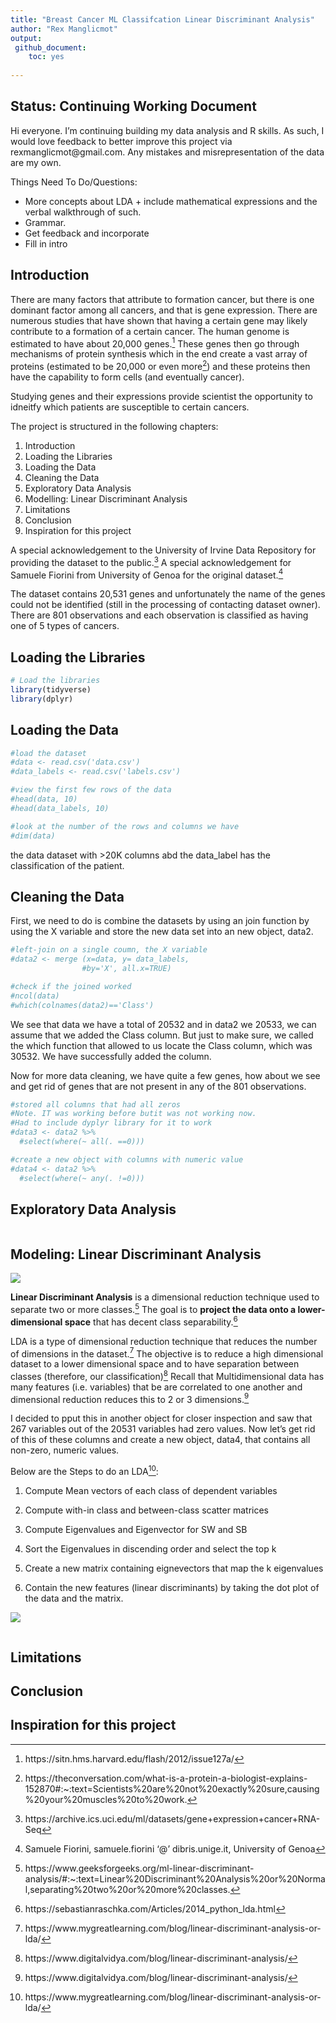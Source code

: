 ```yaml
---
title: "Breast Cancer ML Classifcation Linear Discriminant Analysis"
author: "Rex Manglicmot"
output: 
 github_document: 
    toc: yes
 
---
```


## Status: Continuing Working Document
Hi everyone. I’m continuing building my data analysis and R skills. As such, I would love feedback to better improve this project via rexmanglicmot@gmail.com. Any mistakes and misrepresentation of the data are my own.

Things Need To Do/Questions:

* More concepts about LDA + include mathematical expressions and the verbal walkthrough of such.
* Grammar.
* Get feedback and incorporate
* Fill in intro




## Introduction

There are many factors that attribute to formation cancer, but there is one dominant factor among all cancers, and that is gene expression. There are numerous studies that have shown that having a certain gene may likely contribute to a formation of a certain cancer. The human genome is estimated to have about 20,000 genes.^[https://sitn.hms.harvard.edu/flash/2012/issue127a/] These genes then go through mechanisms of protein synthesis which in the end create a vast array of proteins (estimated to be 20,000 or even more^[https://theconversation.com/what-is-a-protein-a-biologist-explains-152870#:~:text=Scientists%20are%20not%20exactly%20sure,causing%20your%20muscles%20to%20work.]) and these proteins  then have the capability to form cells (and eventually cancer).

Studying genes and their expressions provide scientist the opportunity to idneitfy which patients are susceptible to certain cancers.

The project is structured in the following chapters:

1. Introduction
2. Loading the Libraries
3. Loading the Data
4. Cleaning the Data
5. Exploratory Data Analysis
6. Modelling: Linear Discriminant Analysis
7. Limitations
8. Conclusion
9. Inspiration for this project

A special acknowledgement to the University of Irvine Data Repository for providing the dataset to the public.^[https://archive.ics.uci.edu/ml/datasets/gene+expression+cancer+RNA-Seq] A special acknowledgement for Samuele Fiorini from University of Genoa for the original dataset.^[Samuele Fiorini, samuele.fiorini '@' dibris.unige.it, University of Genoa]

The dataset contains 20,531 genes and unfortunately the name of the genes could not be identified (still in the processing of contacting dataset owner). There are 801 observations and each observation is classified as having one of 5 types of cancers.

## Loading the Libraries
```r
# Load the libraries
library(tidyverse)
library(dplyr)

```



## Loading the Data
```r
#load the dataset
#data <- read.csv('data.csv')
#data_labels <- read.csv('labels.csv')

#view the first few rows of the data
#head(data, 10)
#head(data_labels, 10)

#look at the number of the rows and columns we have
#dim(data)
```
the data dataset with >20K columns abd the data_label has the classification of the patient.

## Cleaning the Data
First, we need to do is combine the datasets by using an join function by using the X variable and store the new data set into an new object, data2. 
```r
#left-join on a single coumn, the X variable
#data2 <- merge (x=data, y= data_labels,
                #by='X', all.x=TRUE)

#check if the joined worked
#ncol(data)
#which(colnames(data2)=='Class')
```
We see that data we have a total of 20532 and in data2 we 20533, we can assume that we added the Class column. But just to make sure, we called the which function that allowed to us locate the Class column, which was 30532. We have successfully added the column.

Now for more data cleaning, we have quite a few genes, how about we see and get rid of genes that are not present in any of the 801 observations.

```r
#stored all columns that had all zeros 
#Note. IT was working before butit was not working now. 
#Had to include dyplyr library for it to work 
#data3 <- data2 %>%
  #select(where(~ all(. ==0)))
```



```r
#create a new object with columns with numeric value
#data4 <- data2 %>%
  #select(where(~ any(. !=0)))
```


## Exploratory Data Analysis
```r

```


## Modeling: Linear Discriminant Analysis
![](https://repository-images.githubusercontent.com/13402862/b8473680-4379-11ea-8d72-e87a518def4b)

**Linear Discriminant Analysis** is a dimensional reduction technique used to separate two or more classes.^[https://www.geeksforgeeks.org/ml-linear-discriminant-analysis/#:~:text=Linear%20Discriminant%20Analysis%20or%20Normal,separating%20two%20or%20more%20classes.] The goal is to **project the data onto a lower-dimensional space** that has decent class separability.^[https://sebastianraschka.com/Articles/2014_python_lda.html]

LDA is a type of dimensional reduction technique that reduces the number of dimensions in the dataset.^[https://www.mygreatlearning.com/blog/linear-discriminant-analysis-or-lda/] The objective is to reduce a high dimensional dataset to a lower dimensional space and to have separation between classes (therefore, our classification)^[https://www.digitalvidya.com/blog/linear-discriminant-analysis/] Recall that Multidimensional data has many features (i.e. variables) that be are correlated to one another and dimensional reduction reduces this to 2 or 3 dimensions.^[https://www.digitalvidya.com/blog/linear-discriminant-analysis/]

I decided to pput this in another object for closer inspection and saw that 267 variables out of the 20531 variables had zero values. Now let's get rid of this of these columns and create a new object, data4, that contains all non-zero, numeric values.

Below are the Steps to do an LDA^[https://www.mygreatlearning.com/blog/linear-discriminant-analysis-or-lda/]:

1. Compute Mean vectors of each class of dependent variables

2. Compute with-in class and between-class scatter matrices

3. Compute Eigenvalues and Eigenvector for SW and SB

4. Sort the Eigenvalues in discending order and select the top k

5. Create a new matrix containing eignevectors that map the k eigenvalues

6. Contain the new features (linear discriminants) by taking the dot plot of the data and the matrix. 

![](https://media.geeksforgeeks.org/wp-content/uploads/20190423132508/1dlda.jpg)
```r

```



## Limitations


## Conclusion


## Inspiration for this project